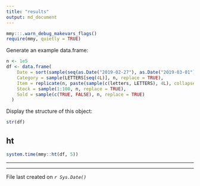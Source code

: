 ```yaml
---
title: "results"
output: md_document
---
```


```r
mmy:::.warn_debug_makevars_flags()
require(mmy, quietly = TRUE)
```

Generate an example data.frame:
```r
n <- 1e5
df <- data.frame(
    Date = sort(sample(seq(as.Date("2019-02-27"), as.Date("2019-03-01"), by = "day"), n, replace = TRUE)),
    Category = sample(LETTERS[seq(4L)], n, replace = TRUE),
    Item = replicate(n, paste(sample(c(letters, LETTERS), 4L), collapse = "")),
    Stock = sample(1:100, n, replace = TRUE),
    Sold = sample(c(TRUE, FALSE), n, replace = TRUE)
  )
```

Display the structure of this object:
```r
str(df)
```

## ht

```r
system.time(mmy::ht(df, 5))
```

---

---

File last created on *`r Sys.Date()`*

